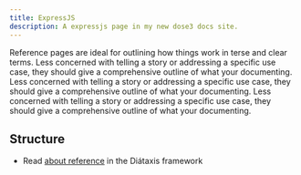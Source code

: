 ```yaml
---
title: ExpressJS
description: A expressjs page in my new dose3 docs site.
---
```


Reference pages are ideal for outlining how things work in terse and clear terms.
Less concerned with telling a story or addressing a specific use case, they should give a comprehensive outline of what your documenting.
Less concerned with telling a story or addressing a specific use case, they should give a comprehensive outline of what your documenting.
Less concerned with telling a story or addressing a specific use case, they should give a comprehensive outline of what your documenting.

## Structure

- Read [about reference](https://diataxis.fr/reference/) in the Diátaxis framework
